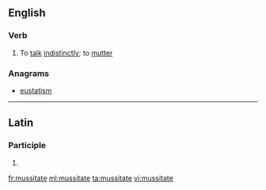 ==English==

===Verb===
{{en-verb|mussitat|ing}}

# To [[talk]] [[indistinctly]]; to [[mutter]]

===Anagrams===
* [[eustatism#English|eustatism]]

----

==Latin==

===Participle===
{{la-part-form|mussitāte}}

# {{inflection of|mussitatus|mussitātus|voc|m|s|lang=la}}

[[fr:mussitate]]
[[ml:mussitate]]
[[ta:mussitate]]
[[vi:mussitate]]